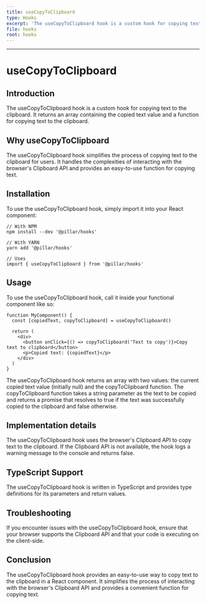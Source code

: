 ```yaml
---
title: useCopyToClipboard
type: Hooks
excerpt: 'The useCopyToClipboard hook is a custom hook for copying text to the clipboard. It returns an array containing the copied text value and a function for copying text to the clipboard.'
file: hooks
root: hooks
---
```


---

# useCopyToClipboard

## Introduction

The useCopyToClipboard hook is a custom hook for copying text to the clipboard. It returns an array containing the copied text value and a function for copying text to the clipboard.

## Why useCopyToClipboard

The useCopyToClipboard hook simplifies the process of copying text to the clipboard for users. It handles the complexities of interacting with the browser's Clipboard API and provides an easy-to-use function for copying text.

## Installation

To use the useCopyToClipboard hook, simply import it into your React component:

```tsx
// With NPM
npm install --dev '@pillar/hooks'

// With YARN
yarn add '@pillar/hooks'

// Uses
import { useCopyToClipboard } from '@pillar/hooks'
```

## Usage

To use the useCopyToClipboard hook, call it inside your functional component like so:

```tsx showLineNumbers title="Alert.tsx"
function MyComponent() {
  const [copiedText, copyToClipboard] = useCopyToClipboard()

  return (
    <div>
      <button onClick={() => copyToClipboard('Text to copy')}>Copy text to clipboard</button>
      <p>Copied text: {copiedText}</p>
    </div>
  )
}
```

The useCopyToClipboard hook returns an array with two values: the current copied text value (initially null) and the copyToClipboard function. The copyToClipboard function takes a string parameter as the text to be copied and returns a promise that resolves to true if the text was successfully copied to the clipboard and false otherwise.

## Implementation details

The useCopyToClipboard hook uses the browser's Clipboard API to copy text to the clipboard. If the Clipboard API is not available, the hook logs a warning message to the console and returns false.

## TypeScript Support

The useCopyToClipboard hook is written in TypeScript and provides type definitions for its parameters and return values.

## Troubleshooting

If you encounter issues with the useCopyToClipboard hook, ensure that your browser supports the Clipboard API and that your code is executing on the client-side.

## Conclusion

The useCopyToClipboard hook provides an easy-to-use way to copy text to the clipboard in a React component. It simplifies the process of interacting with the browser's Clipboard API and provides a convenient function for copying text.
